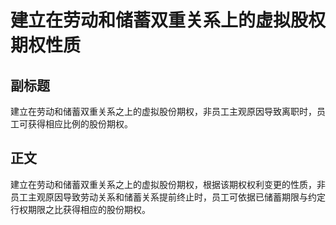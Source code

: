 # 建立在劳动和储蓄双重关系上的虚拟股权期权性质
## 副标题
建立在劳动和储蓄双重关系之上的虚拟股份期权，非员工主观原因导致离职时，员工可获得相应比例的股份期权。
## 正文
建立在劳动和储蓄双重关系之上的虚拟股份期权，根据该期权权利变更的性质，非员工主观原因导致劳动关系和储蓄关系提前终止时，员工可依据已储蓄期限与约定行权期限之比获得相应的股份期权。